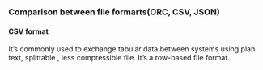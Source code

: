 
### Comparison between file formarts(ORC, CSV, JSON)
#### CSV format 


It’s commonly used to exchange tabular data between systems using plan text, splittable , less compressible file. It’s a row-based file format. 

